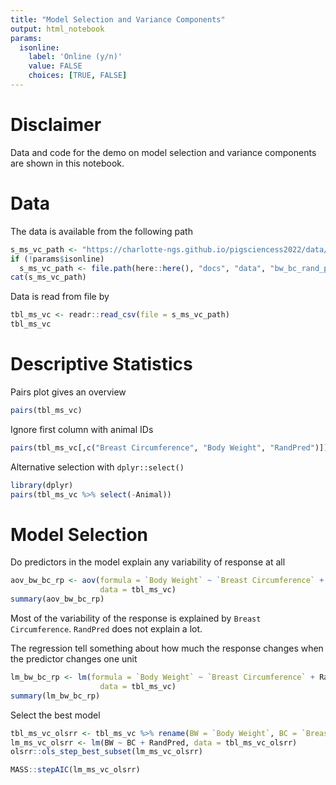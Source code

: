 ```yaml
---
title: "Model Selection and Variance Components"
output: html_notebook
params:
  isonline:
    label: 'Online (y/n)'
    value: FALSE
    choices: [TRUE, FALSE]
---
```


# Disclaimer
Data and code for the demo on model selection and variance components are shown in this notebook.


# Data
The data is available from the following path

```r
s_ms_vc_path <- "https://charlotte-ngs.github.io/pigsciencess2022/data/bw_bc_rand_pred.csv"
if (!params$isonline)
  s_ms_vc_path <- file.path(here::here(), "docs", "data", "bw_bc_rand_pred.csv")
cat(s_ms_vc_path)
```

Data is read from file by

```r
tbl_ms_vc <- readr::read_csv(file = s_ms_vc_path)
tbl_ms_vc
```


# Descriptive Statistics
Pairs plot gives an overview

```r
pairs(tbl_ms_vc)
```

Ignore first column with animal IDs

```r
pairs(tbl_ms_vc[,c("Breast Circumference", "Body Weight", "RandPred")])
```

Alternative selection with `dplyr::select()`
```r
library(dplyr)
pairs(tbl_ms_vc %>% select(-Animal))
```


# Model Selection
Do predictors in the model explain any variability of response at all

```r
aov_bw_bc_rp <- aov(formula = `Body Weight` ~ `Breast Circumference` + RandPred, 
                    data = tbl_ms_vc)
summary(aov_bw_bc_rp)
```

Most of the variability of the response is explained by `Breast Circumference`. `RandPred` does not explain a lot.

The regression tell something about how much the response changes when the predictor changes one unit

```r
lm_bw_bc_rp <- lm(formula = `Body Weight` ~ `Breast Circumference` + RandPred, 
                    data = tbl_ms_vc)
summary(lm_bw_bc_rp)

```

Select the best model

```r
tbl_ms_vc_olsrr <- tbl_ms_vc %>% rename(BW = `Body Weight`, BC = `Breast Circumference`)
lm_ms_vc_olsrr <- lm(BW ~ BC + RandPred, data = tbl_ms_vc_olsrr)
olsrr::ols_step_best_subset(lm_ms_vc_olsrr)
```

```r
MASS::stepAIC(lm_ms_vc_olsrr)
```

